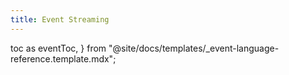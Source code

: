```yaml
---
title: Event Streaming
---
```


  toc as eventToc,
} from "@site/docs/templates/_event-language-reference.template.mdx";


<EventTemplate
  codeLang="shell"
  loadOverview={isOverview}
  createCollection={createCollectionSource}
  simplePublish={simplePublishSource}
  simpleSubscribe={simpleSubscribeSource}
  batchPublish={batchPublishSource}
  filterSubscribe={filterSubscribeSource}
/>

